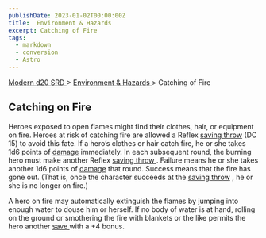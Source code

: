 ```yaml
---
publishDate: 2023-01-02T00:00:00Z
title:  Environment & Hazards 
excerpt: Catching of Fire
tags:
  - markdown
  - conversion
  - Astro
---
```


[ Modern d20 SRD ](/#modernD20) > [ Environment & Hazards ](modern-d20-srd-environment-hazards-index) > Catching of Fire

##  Catching on Fire

Heroes exposed to open flames might find their clothes, hair, or equipment on
fire. Heroes at risk of catching fire are allowed a Reflex [ saving throw](modern-d20-srd-basics-saving-throws) (DC 15) to avoid this fate. If a hero’s
clothes or hair catch fire, he or she takes 1d6 points of [ damage](modern-d20-srd-combat-damage) immediately. In each subsequent round, the
burning hero must make another Reflex [ saving throw ](modern-d20-srd-basics-saving-throws) . Failure means he or she takes another 1d6 points of [ damage](modern-d20-srd-combat-damage) that round. Success means that the fire has
gone out. (That is, once the character succeeds at the [ saving throw](modern-d20-srd-basics-saving-throws) , he or she is no longer on fire.)

A hero on fire may automatically extinguish the flames by jumping into enough
water to douse him or herself. If no body of water is at hand, rolling on the
ground or smothering the fire with blankets or the like permits the hero
another [ save ](modern-d20-srd-basics-saving-throws) with a +4 bonus.

